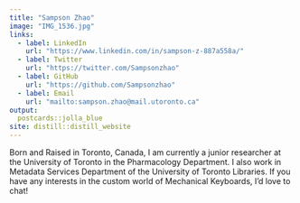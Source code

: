 ```yaml
---
title: "Sampson Zhao"
image: "IMG_1536.jpg"
links:
  - label: LinkedIn
    url: "https://www.linkedin.com/in/sampson-z-887a558a/"
  - label: Twitter
    url: "https://twitter.com/Sampsonzhao"
  - label: GitHub
    url: "https://github.com/Sampsonzhao"
  - label: Email
    url: "mailto:sampson.zhao@mail.utoronto.ca"
output:
  postcards::jolla_blue
site: distill::distill_website
---
```

 
 
Born and Raised in Toronto, Canada, I am currently a junior researcher at
the University of Toronto in the Pharmacology Department. I also work in 
Metadata Services Department of the University of Toronto Libraries. If you have
any interests in the custom world of Mechanical Keyboards, I'd love to chat!